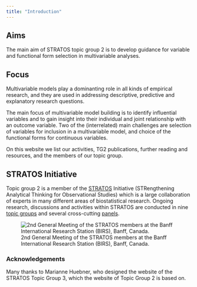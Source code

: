 ```yaml
---
title: "Introduction"
---
```


## Aims

The main aim of STRATOS topic group 2 is to develop guidance for variable and functional form selection in multivariable analyses. 

## Focus

Multivariable models play a dominanting role in all kinds of empirical research, and they are used in addressing descriptive, predictive and explanatory research questions.

The main focus of multivariable model building is to identify influential variables and to gain insight into their individual and joint relationship with an outcome variable. Two of the (interrelated) main challenges are selection of variables for inclusion in a multivariable model, and choice of the functional forms for continuous variables. 

On this website we list our activities, TG2 publications, further reading and resources, and the members of our topic group.

## STRATOS Initiative

Topic group 2 is a member of the [STRATOS](https://stratos-initiative.org) Initiative (STRengthening Analytical Thinking for Observational Studies) which is a large collaboration of experts in many different areas of biostatistical research. Ongoing research, discussions and activities within STRATOS are conducted in nine [topic groups](https://stratos-initiative.org/en/groups) and several cross-cutting [panels](https://stratos-initiative.org/en/panels).

![2nd General Meeting of the STRATOS members at the Banff International Research Station (BIRS), Banff, Canada.](assets/STRATOS_Banff_second_meeting.png){fig-align="center"}


### Acknowledgements

Many thanks to Marianne Huebner, who designed the website of the STRATOS Topic Group 3, which the website of Topic Group 2 is based on.